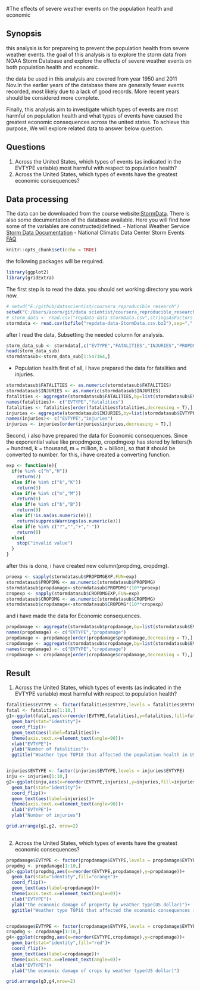 #The effects of severe weather events on the population health and economic

## Synopsis 
this analysis is for prepareing to prevent the population health from severe weather events. the goal of this analysis is to explore the storm data from NOAA Storm Database and explore the effects of severe weather events on both population health and economic.

the data be used in this analysis are covered from year 1950 and 2011 Nov.In the earlier years of the database there are generally fewer events recorded, most likely due to a lack of good records. More recent years should be considered more complete.

Finally, this analysis aim to investigate which types of events are most harmful on population health and what types of events have caused the greatest economic consequences across the united states. To achieve this purpose, We will explore related data to answer below question.

## Questions

1. Across the United States, which types of events (as indicated in the EVTYPE variable) most harmful with respect to population health?
2. Across the United States, which types of events have the greatest economic consequences?

## Data processing
The data can be downloaded from the course website:[StormData](https://d396qusza40orc.cloudfront.net/repdata%2Fdata%2FStormData.csv.bz2).
There is also some documentation of the database available. Here you will find how some of the variables are constructed/defined.
- National Weather Service [Storm Data Documentation](https://d396qusza40orc.cloudfront.net/repdata%2Fpeer2_doc%2Fpd01016005curr.pdf)
- National Climatic Data Center Storm Events [FAQ](https://d396qusza40orc.cloudfront.net/repdata%2Fpeer2_doc%2FNCDC%20Storm%20Events-FAQ%20Page.pdf)

```r
knitr::opts_chunk$set(echo = TRUE)
```

the following packages will be required.
```r
library(ggplot2)
library(gridExtra)
```
The first step is to read the data. you should set working directory you work now.
```r
# setwd("E:/github/datascientist/coursera_reproducible_research")
setwd("C:/Users/acorn/git/data scientist/coursera_reproducible_research")
# storm_data <- read.csv("repdata-data-StormData.csv",stringsAsFactors = FALSE)
stormdata <- read.csv(bzfile("repdata-data-StormData.csv.bz2"),sep=",",header = T,stringsAsFactors = F)
```

after I read the data, Subsetting the needed column for analysis.
```r
storm_data_sub <- stormdata[,c("EVTYPE","FATALITIES","INJURIES","PROPDMG","PROPDMGEXP","CROPDMG","CROPDMGEXP")]
head(storm_data_sub)
stormdatasub<-storm_data_sub[1:547364,]
```
- Population health
first of all, I have prepared the data for fatalities and injuries.
```r
stormdatasub$FATALITIES <- as.numeric(stormdatasub$FATALITIES)
stormdatasub$INJURIES <- as.numeric(stormdatasub$INJURIES)
fatalities <- aggregate(stormdatasub$FATALITIES,by=list(stormdatasub$EVTYPE),sum)
names(fatalities)<- c("EVTYPE","fatalities")
fatalities <- fatalities[order(fatalities$fatalities,decreasing = T),]
injuries <- aggregate(stormdatasub$INJURIES,by=list(stormdatasub$EVTYPE),sum)
names(injuries)<- c("EVTYPE","injuries")
injuries <- injuries[order(injuries$injuries,decreasing = T),]
```


Second, i also have prepared the data for Economic consequences.
Since the exponential value like propdmgexp, cropdmgexp has stored by letters(h = hundred, k = thousand, m = million, b = billion),  so that 
it should be converted to number.
for this, i have created a converting function.
```r
exp <- function(e){
  if(e %in% c("h","H"))
    return(2)
  else if(e %in% c("k","K"))
    return(3)
  else if(e %in% c("m","M"))
    return(6)
  else if(e %in% c("b","B"))
    return(9)
  else if(!is.na(as.numeric(e)))
    return(suppressWarnings(as.numeric(e)))
  else if(e %in% c("?","","+","-"))
    return(0)
  else{
    stop("invalid value")
  }
}
```
after this is done,
i have created new column(propdmg, cropdmg).
```r
proexp <- sapply(stormdatasub$PROPDMGEXP,FUN=exp)
stormdatasub$PROPDMG <- as.numeric(stormdatasub$PROPDMG)
stormdatasub$propdamage<-stormdatasub$PROPDMG*(10**proexp)
cropexp <- sapply(stormdatasub$CROPDMGEXP,FUN=exp)
stormdatasub$CROPDMG <- as.numeric(stormdatasub$CROPDMG)
stormdatasub$cropdamage<-stormdatasub$CROPDMG*(10**cropexp)
```
and i have made the data for Economic consequences.
```r
propdamage <- aggregate(stormdatasub$propdamage,by=list(stormdatasub$EVTYPE),sum)
names(propdamage) <- c("EVTYPE","propdamage")
propdamage <- propdamage[order(propdamage$propdamage,decreasing = T),]
cropdamage <- aggregate(stormdatasub$cropdamage,by=list(stormdatasub$EVTYPE),sum)
names(cropdamage) <- c("EVTYPE","cropdamage")
cropdamage <- cropdamage[order(cropdamage$cropdamage,decreasing = T),]

```
## Result
1. Across the United States, which types of events (as indicated in the EVTYPE variable) most harmful with respect to population health?

```r

fatalities$EVTYPE <- factor(fatalities$EVTYPE,levels = fatalities$EVTYPE)
fatal <- fatalities[1:10,]
g1<-ggplot(fatal,aes(x=reorder(EVTYPE,fatalities),y=fatalities,fill=fatalities))+
  geom_bar(stat="identity")+
  coord_flip()+
  geom_text(aes(label=fatalities))+
  theme(axis.text.x=element_text(angle=90))+
  xlab("EVTYPE")+
  ylab("Number of fatalities")+
  ggtitle("Weather type TOP10 that affected the population health in US")


injuries$EVTYPE <- factor(injuries$EVTYPE,levels = injuries$EVTYPE)
inju <- injuries[1:10,]
g2<-ggplot(inju,aes(x=reorder(EVTYPE,injuries),y=injuries,fill=injuries))+
  geom_bar(stat="identity")+
  coord_flip()+
  geom_text(aes(label=injuries))+
  theme(axis.text.x=element_text(angle=90))+
  xlab("EVTYPE")+
  ylab("Number of injuries")

grid.arrange(g1,g2, nrow=2)
  
```

2. Across the United States, which types of events have the greatest economic consequences?

```r
propdamage$EVTYPE <- factor(propdamage$EVTYPE,levels = propdamage$EVTYPE)
propdmg <- propdamage[1:10,]
g3<-ggplot(propdmg,aes(x=reorder(EVTYPE,propdamage),y=propdamage))+
  geom_bar(stat="identity",fill="orange")+
  coord_flip()+
  geom_text(aes(label=propdamage))+
  theme(axis.text.x=element_text(angle=0))+
  xlab("EVTYPE")+
  ylab("the economic damage of property by weather type(US dollar)")+
  ggtitle("Weather type TOP10 that affected the economic consequences in US")


cropdamage$EVTYPE <- factor(cropdamage$EVTYPE,levels = cropdamage$EVTYPE)
cropdmg <- cropdamage[1:10,]
g4<-ggplot(cropdmg,aes(x=reorder(EVTYPE,cropdamage),y=cropdamage))+
  geom_bar(stat="identity",fill="red")+
  coord_flip()+
  geom_text(aes(label=cropdamage))+
  theme(axis.text.x=element_text(angle=0))+
  xlab("EVTYPE")+
  ylab("the economic damage of crops by weather type(US dollar)")

grid.arrange(g3,g4,nrow=2)
```



